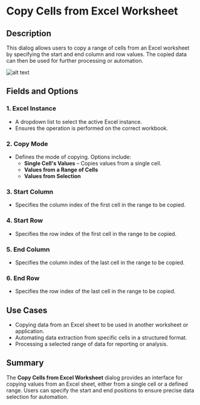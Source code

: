 # Copy Cells from Excel Worksheet

## Description  

This dialog allows users to copy a range of cells from an Excel worksheet by specifying the start and end column and row values. The copied data can then be used for further processing or automation.

![alt text](../../../assets/excel/copy-cells-from-excel-worksheet.png)

## Fields and Options  

### 1. **Excel Instance** 

- A dropdown list to select the active Excel instance.  
- Ensures the operation is performed on the correct workbook.  

### 2. **Copy Mode**

- Defines the mode of copying. Options include:
  - **Single Cell's Values** – Copies values from a single cell.
  - **Values from a Range of Cells**
  - **Values from Selection**

### 3. **Start Column**

- Specifies the column index of the first cell in the range to be copied.  

### 4. **Start Row**

- Specifies the row index of the first cell in the range to be copied.  

### 5. **End Column**

- Specifies the column index of the last cell in the range to be copied.  

### 6. **End Row**

- Specifies the row index of the last cell in the range to be copied.  

## Use Cases  

- Copying data from an Excel sheet to be used in another worksheet or application.  
- Automating data extraction from specific cells in a structured format.  
- Processing a selected range of data for reporting or analysis.  

## Summary  

The **Copy Cells from Excel Worksheet** dialog provides an interface for copying values from an Excel sheet, either from a single cell or a defined range. Users can specify the start and end positions to ensure precise data selection for automation.